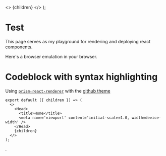 
  <>
    <Head>
      <title>Home</title>
      <meta name='viewport' content='initial-scale=1.0, width=device-width' />
    </Head>
    {children}
  </>
);

# Test

This page serves as my playground for rendering and deploying react
components.

<BrowserDemo>
  <div>Here's a browser emulation in your browser.</div>
</BrowserDemo>

# Codeblock with syntax highlighting

Using [`prism-react-renderer`](https://github.com/FormidableLabs/prism-react-renderer) with the [github theme](https://github.com/FormidableLabs/prism-react-renderer/blob/master/themes/github.js)

```
export default ({ children }) => (
  <>
    <Head>
      <title>Home</title>
      <meta name='viewport' content='initial-scale=1.0, width=device-width' />
    </Head>
    {children}
  </>
);

```

.
